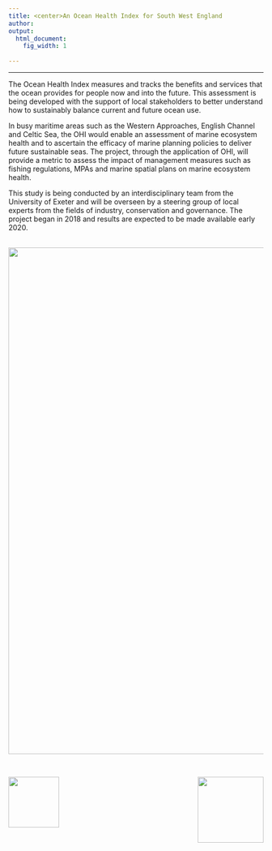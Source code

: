 ```yaml
---
title: <center>An Ocean Health Index for South West England
author:  
output:
  html_document:
    fig_width: 1
    
---
```


----

The Ocean Health Index measures and tracks the benefits and services that the ocean provides for people now and into the future. This assessment is being developed with the support of local stakeholders to better understand how to sustainably balance current and future ocean use.

In busy maritime areas such as the Western Approaches, English Channel and Celtic Sea, the OHI would enable an assessment of marine ecosystem health and to ascertain the efficacy of marine planning policies to deliver future sustainable seas. The project, through the application of OHI, will provide a metric to assess the impact of management measures such as fishing regulations, MPAs and marine spatial plans on marine ecosystem health. 

This study is being conducted by an interdisciplinary team from the University of Exeter and will be overseen by a steering group of local experts from the fields of industry, conservation and governance. The project began in 2018 and results are expected to be made available early 2020.

<br>
<center><img src="images/Porthcurnow.JPG" width="1000px"></center>  
<br>

<img align="left" src="images/ohi-logo.png" width="100px">

<img align="right" src="images/UoE_logo.jpg" width="130px">

